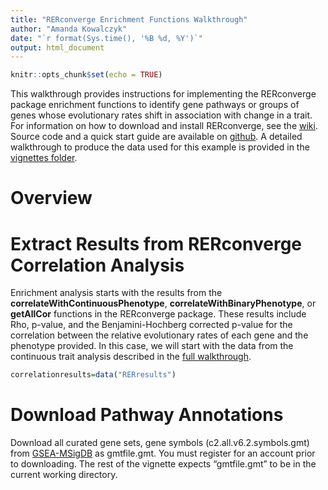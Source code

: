 ```yaml
---
title: "RERconverge Enrichment Functions Walkthrough"
author: "Amanda Kowalczyk"
date: "`r format(Sys.time(), '%B %d, %Y')`"
output: html_document
---
```


```r
knitr::opts_chunk$set(echo = TRUE)
```

This walkthrough provides instructions for implementing the RERconverge package enrichment functions to identify gene pathways or groups of genes whose evolutionary rates shift in association with change in a trait. For information on how to download and install RERconverge, see the [wiki](https://github.com/nclark-lab/RERconverge/wiki/install). Source code and a quick start guide are available on [github](https://github.com/nclark-lab/RERconverge).  A detailed walkthrough to produce the data used for this example is provided in the [vignettes folder](https://github.com/nclark-lab/RERconverge/blob/master/vignettes/RERconvergeAnalysisFullWalkthrough.Rmd).

# Overview


# Extract Results from RERconverge Correlation Analysis

Enrichment analysis starts with the results from the **correlateWithContinuousPhenotype**, **correlateWithBinaryPhenotype**, or **getAllCor** functions in the RERconverge package.  These results include Rho, p-value, and the Benjamini-Hochberg corrected p-value for the correlation between the relative evolutionary rates of each gene and the phenotype provided.  In this case, we will start with the data from the continuous trait analysis described in the [full walkthrough](https://github.com/nclark-lab/RERconverge/blob/master/vignettes/RERconvergeAnalysisFullWalkthrough.Rmd).

```r
correlationresults=data("RERresults")
```


# Download Pathway Annotations

Download all curated gene sets, gene symbols (c2.all.v6.2.symbols.gmt) from [GSEA-MSigDB](http://software.broadinstitute.org/gsea/downloads.jsp) as gmtfile.gmt.  You must register for an account prior to downloading.  The rest of the vignette expects "gmtfile.gmt" to be in the current working directory.


